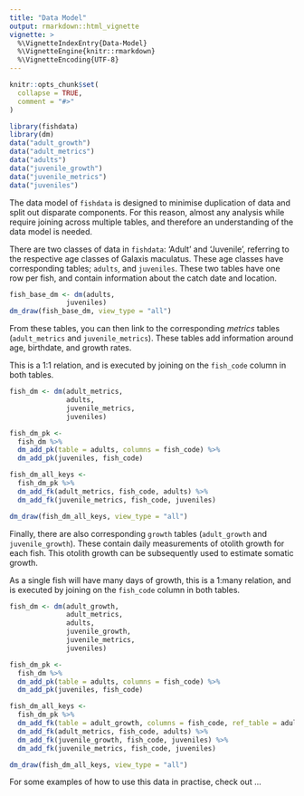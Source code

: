 ```yaml
---
title: "Data Model"
output: rmarkdown::html_vignette
vignette: >
  %\VignetteIndexEntry{Data-Model}
  %\VignetteEngine{knitr::rmarkdown}
  %\VignetteEncoding{UTF-8}
---
```


```r
knitr::opts_chunk$set(
  collapse = TRUE,
  comment = "#>"
)
```

```r
library(fishdata)
library(dm)
data("adult_growth")
data("adult_metrics")
data("adults")
data("juvenile_growth")
data("juvenile_metrics")
data("juveniles")
```

The data model of `fishdata` is designed to minimise duplication of data and split out disparate components. For this reason, almost any analysis while require joining across multiple tables, and therefore an understanding of the data model is needed. 

There are two classes of data in `fishdata`: 'Adult' and 'Juvenile', referring to the respective age classes of Galaxis maculatus. These age classes have corresponding tables; `adults`, and `juveniles`. These two tables have one row per fish, and contain information about the catch date and location.


```r
fish_base_dm <- dm(adults,
              juveniles)
dm_draw(fish_base_dm, view_type = "all")
```

From these tables, you can then link to the corresponding *metrics* tables (`adult_metrics` and `juvenile_metrics`). These tables add information around age, birthdate, and growth rates. 

This is a 1:1 relation, and is executed by joining on the `fish_code` column in both tables. 

```r
fish_dm <- dm(adult_metrics,
              adults,
              juvenile_metrics,
              juveniles)

fish_dm_pk <-
  fish_dm %>%
  dm_add_pk(table = adults, columns = fish_code) %>%
  dm_add_pk(juveniles, fish_code)

fish_dm_all_keys <-
  fish_dm_pk %>%
  dm_add_fk(adult_metrics, fish_code, adults) %>%
  dm_add_fk(juvenile_metrics, fish_code, juveniles)

dm_draw(fish_dm_all_keys, view_type = "all")
```
Finally, there are also corresponding `growth` tables (`adult_growth` and `juvenile_growth`). These contain daily measurements of otolith growth for each fish. This otolith growth can be subsequently used to estimate somatic growth.

As a single fish will have many days of growth, this is a 1:many relation, and is executed by joining on the `fish_code` column in both tables. 

```r

fish_dm <- dm(adult_growth,
              adult_metrics,
              adults,
              juvenile_growth,
              juvenile_metrics,
              juveniles)

fish_dm_pk <-
  fish_dm %>%
  dm_add_pk(table = adults, columns = fish_code) %>%
  dm_add_pk(juveniles, fish_code)

fish_dm_all_keys <-
  fish_dm_pk %>%
  dm_add_fk(table = adult_growth, columns = fish_code, ref_table = adults) %>%
  dm_add_fk(adult_metrics, fish_code, adults) %>%
  dm_add_fk(juvenile_growth, fish_code, juveniles) %>%
  dm_add_fk(juvenile_metrics, fish_code, juveniles)

dm_draw(fish_dm_all_keys, view_type = "all")

```

For some examples of how to use this data in practise, check out ...
